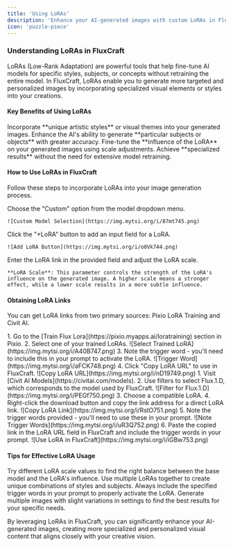 ---
title: 'Using LoRAs'
description: 'Enhance your AI-generated images with custom LoRAs in FluxCraft'
icon: 'puzzle-piece'
---

### Understanding LoRAs in FluxCraft

LoRAs (Low-Rank Adaptation) are powerful tools that help fine-tune AI models for specific styles, subjects, or concepts without retraining the entire model. In FluxCraft, LoRAs enable you to generate more targeted and personalized images by incorporating specialized visual elements or styles into your creations.

#### Key Benefits of Using LoRAs
<CardGroup cols={2}>
  <Card title="Specialized Styles" icon="paintbrush">
    Incorporate **unique artistic styles** or visual themes into your generated images.
  </Card>
  <Card title="Subject-Specific Details" icon="bullseye">
    Enhance the AI's ability to generate **particular subjects or objects** with greater accuracy.
  </Card>
  <Card title="Customization" icon="sliders">
    Fine-tune the **influence of the LoRA** on your generated images using scale adjustments.
  </Card>
  <Card title="Efficiency" icon="bolt">
    Achieve **specialized results** without the need for extensive model retraining.
  </Card>
</CardGroup>

#### How to Use LoRAs in FluxCraft

Follow these steps to incorporate LoRAs into your image generation process.

<AccordionGroup>
  <Accordion title="Step 1: Select Custom Model" icon="list">
    Choose the "Custom" option from the model dropdown menu.

    ![Custom Model Selection](https://img.mytsi.org/i/87mt745.png)
  </Accordion>
  <Accordion title="Step 2: Add LoRA" icon="plus">
    Click the "+LoRA" button to add an input field for a LoRA.

    ![Add LoRA Button](https://img.mytsi.org/i/o0Vk744.png)
  </Accordion>
  <Accordion title="Step 3: Configure LoRA" icon="sliders">
    Enter the LoRA link in the provided field and adjust the LoRA scale.

    **LoRA Scale**: This parameter controls the strength of the LoRA's influence on the generated image. A higher scale means a stronger effect, while a lower scale results in a more subtle influence.
  </Accordion>
</AccordionGroup>

#### Obtaining LoRA Links

You can get LoRA links from two primary sources: Pixio LoRA Training and Civit AI.

<AccordionGroup>
  <Accordion title="From Pixio LoRA Training" icon="graduation-cap">
    1. Go to the [Train Flux Lora](https://pixio.myapps.ai/loratraining) section in Pixio.
    2. Select one of your trained LoRAs.
    ![Select Trained LoRA](https://img.mytsi.org/i/A40B747.png)
    3. Note the trigger word - you'll need to include this in your prompt to activate the LoRA.
    ![Trigger Word](https://img.mytsi.org/i/aFCK748.png)
    4. Click "Copy LoRA URL" to use in FluxCraft.
    ![Copy LoRA URL](https://img.mytsi.org/i/nD19749.png)
  </Accordion>
  <Accordion title="From Civit AI" icon="globe">
    1. Visit [Civit AI Models](https://civitai.com/models).
    2. Use filters to select Flux.1.D, which corresponds to the model used by FluxCraft.
    ![Filter for Flux.1.D](https://img.mytsi.org/i/PEGf750.png)
    3. Choose a compatible LoRA.
    4. Right-click the download button and copy the link address for a direct LoRA link.
    ![Copy LoRA Link](https://img.mytsi.org/i/RstO751.png)
    5. Note the trigger words provided - you'll need to use these in your prompt.
    ![Note Trigger Words](https://img.mytsi.org/i/uR3Q752.png)
    6. Paste the copied link in the LoRA URL field in FluxCraft and include the trigger words in your prompt.
    ![Use LoRA in FluxCraft](https://img.mytsi.org/i/iGBw753.png)
  </Accordion>
</AccordionGroup>

#### Tips for Effective LoRA Usage

<AccordionGroup>
  <Accordion title="Experiment with Scale" icon="sliders">
    Try different LoRA scale values to find the right balance between the base model and the LoRA's influence.
  </Accordion>
  <Accordion title="Combine Multiple LoRAs" icon="layer-group">
    Use multiple LoRAs together to create unique combinations of styles and subjects.
  </Accordion>
  <Accordion title="Use Appropriate Trigger Words" icon="key">
    Always include the specified trigger words in your prompt to properly activate the LoRA.
  </Accordion>
  <Accordion title="Test and Iterate" icon="rotate">
    Generate multiple images with slight variations in settings to find the best results for your specific needs.
  </Accordion>
</AccordionGroup>

By leveraging LoRAs in FluxCraft, you can significantly enhance your AI-generated images, creating more specialized and personalized visual content that aligns closely with your creative vision.